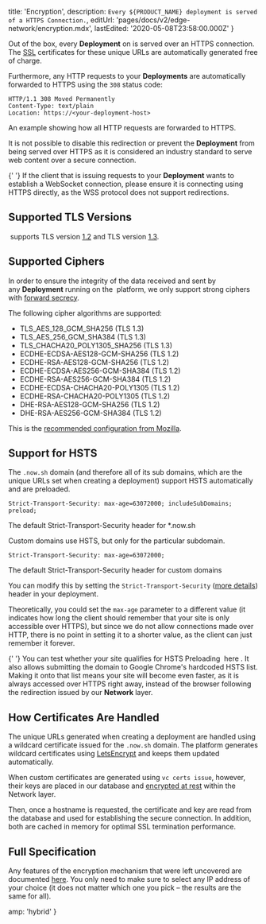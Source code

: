 
  title: 'Encryption',
  description: `Every ${PRODUCT_NAME} deployment is served of a HTTPS Connection.`,
  editUrl: 'pages/docs/v2/edge-network/encryption.mdx',
  lastEdited: '2020-05-08T23:58:00.000Z'
}

Out of the box, every **Deployment** on <ProductName /> is served over an HTTPS connection. The [SSL](https://en.wikipedia.org/wiki/Transport_Layer_Security) certificates for these unique URLs are automatically generated free of charge.

Furthermore, any HTTP requests to your **Deployments** are automatically forwarded to HTTPS using the `308` status code:

```
HTTP/1.1 308 Moved Permanently
Content-Type: text/plain
Location: https://<your-deployment-host>
```

<Caption>
  An example showing how all <InlineCode>HTTP</InlineCode> requests are
  forwarded to <InlineCode>HTTPS</InlineCode>.
</Caption>

It is not possible to disable this redirection or prevent the **Deployment** from being served over HTTPS as it is considered an industry standard to serve web content over a secure connection.

<Note>
  {' '}
  If the client that is issuing requests to your <b>Deployment</b> wants to establish
  a WebSocket connection, please ensure it is connecting using HTTPS directly, as
  the WSS protocol does not support redirections.
</Note>

## Supported TLS Versions

​<ProductName /> supports TLS version [1.2](https://en.wikipedia.org/wiki/Transport_Layer_Security#TLS_1.2) and TLS version [1.3](https://en.wikipedia.org/wiki/Transport_Layer_Security#TLS_1.3).

## Supported Ciphers

In order to ensure the integrity of the data received and sent by any **Deployment** running on the **<ProductName />** platform, we only support strong ciphers with [forward secrecy](https://en.wikipedia.org/wiki/Forward_secrecy).

The following cipher algorithms are supported:

- TLS_AES_128_GCM_SHA256 (TLS 1.3)
- TLS_AES_256_GCM_SHA384 (TLS 1.3)
- TLS_CHACHA20_POLY1305_SHA256 (TLS 1.3)
- ECDHE-ECDSA-AES128-GCM-SHA256 (TLS 1.2)
- ECDHE-RSA-AES128-GCM-SHA256 (TLS 1.2)
- ECDHE-ECDSA-AES256-GCM-SHA384 (TLS 1.2)
- ECDHE-RSA-AES256-GCM-SHA384 (TLS 1.2)
- ECDHE-ECDSA-CHACHA20-POLY1305 (TLS 1.2)
- ECDHE-RSA-CHACHA20-POLY1305 (TLS 1.2)
- DHE-RSA-AES128-GCM-SHA256 (TLS 1.2)
- DHE-RSA-AES256-GCM-SHA384 (TLS 1.2)

This is the [recommended configuration from Mozilla](https://wiki.mozilla.org/Security/Server_Side_TLS#Intermediate_compatibility_.28recommended.29).

## Support for HSTS

The `.now.sh` domain (and therefore all of its sub domains, which are the unique URLs set when creating a deployment) support HSTS automatically and are preloaded.

```
Strict-Transport-Security: max-age=63072000; includeSubDomains; preload;
```

<Caption>
  The default <InlineCode>Strict-Transport-Security</InlineCode> header for
  *.now.sh
</Caption>

Custom domains use HSTS, but only for the particular subdomain.

```
Strict-Transport-Security: max-age=63072000;
```

<Caption>
  The default <InlineCode>Strict-Transport-Security</InlineCode> header for
  custom domains
</Caption>

You can modify this by setting the `Strict-Transport-Security` ([more details](https://developer.mozilla.org/en-US/docs/Web/HTTP/Headers/Strict-Transport-Security)) header in your deployment.

Theoretically, you could set the `max-age` parameter to a different value (it indicates how long the client should remember that your site is only accessible over HTTPS), but since we do not allow connections made over HTTP, there is no point in setting it to a shorter value, as the client can just remember it forever.

<Note>
  {' '}
  You can test whether your site qualifies for HSTS Preloading <Link href="https://hstspreload.org/">
    here
  </Link>. It also allows submitting the domain to Google Chrome's hardcoded HSTS
  list. Making it onto that list means your site will become even faster, as it is
  always accessed over HTTPS right away, instead of the browser following the redirection
  issued by our <b>Network</b> layer.
</Note>

## How Certificates Are Handled

The unique URLs generated when creating a deployment are handled using a wildcard certificate issued for the `.now.sh` domain. The **<ProductName />** platform generates wildcard certificates using [LetsEncrypt](https://letsencrypt.org/) and keeps them updated automatically.

When custom certificates are generated using `vc certs issue`, however, their keys are placed in our database and [encrypted at rest](https://en.wikipedia.org/wiki/Data_at_rest#Encryption) within the Network layer.

Then, once a hostname is requested, the certificate and key are read from the database and used for establishing the secure connection. In addition, both are cached in memory for optimal SSL termination performance.

## Full Specification

Any features of the encryption mechanism that were left uncovered are documented [here](https://www.ssllabs.com/ssltest/analyze.html?d=zeit.co). You only need to make sure to select any IP address of your choice (it does not matter which one you pick – the results are the same for all).


  amp: 'hybrid'
}
